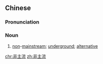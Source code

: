 ==Chinese==
{{zh-forms|type=12}}

===Pronunciation===
{{zh-pron
|m=fēizhǔliú
|c=fei1 zyu2 lau4
|cat=n
}}

===Noun===
{{zh-noun}}

# [[non]]-[[mainstream]]; [[underground]]; [[alternative]]

[[chr:非主流]]
[[zh:非主流]]
